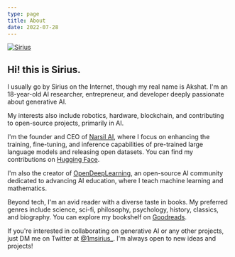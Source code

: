 ```yaml
---
type: page
title: About
date: 2022-07-28
---
```



<a href="https://x.com/1msirius_" target="_blank">
  <Image
    src="/profile.png"
    alt="Sirius"
    className="rounded-full bg-gray-100 block mt-8 mb-5 mx-auto sm:float-right sm:ml-5 sm:mb-5 grayscale hover:grayscale-0"
    unoptimized
    width={160}
    height={160}
    priority
  />
</a>

## Hi! this is Sirius.

I usually go by Sirius on the Internet, though my real name is Akshat. I'm an 18-year-old AI researcher, entrepreneur, and developer deeply passionate about generative AI.

My interests also include robotics, hardware, blockchain, and contributing to open-source projects, primarily in AI.

I'm the founder and CEO of [Narsil AI](http://narsilai.com/), where I focus on enhancing the training, fine-tuning, and inference capabilities of pre-trained large language models and releasing open datasets. You can find my contributions on [Hugging Face](https://huggingface.co/Sirius27).

I'm also the creator of [OpenDeepLearning](https://www.opendeeplearning.xyz/), an open-source AI community dedicated to advancing AI education, where I teach machine learning and mathematics.

Beyond tech, I'm an avid reader with a diverse taste in books. My preferred genres include science, sci-fi, philosophy, psychology, history, classics, and biography. You can explore my bookshelf on [Goodreads](https://www.goodreads.com/akshattalapa).

If you're interested in collaborating on generative AI or any other projects, just DM me on Twitter at [@1msirius\_](https://x.com/1msirius_). I'm always open to new ideas and projects!

